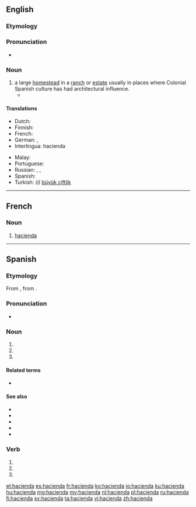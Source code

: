 {{also|Hacienda}}
==English==
{{wikipedia}}

===Etymology===
{{etyl|es|en}} {{term|hacienda|lang=es}}

===Pronunciation===
* {{rhymes|ɛndə|lang=en}}

===Noun===
{{en-noun}}

# a large [[homestead]] in a [[ranch]] or [[estate]] usually in places where Colonial Spanish culture has had architectural influence.
#* {{quote-book|year=1907|author=[[w:Harold Edward Bindloss|Harold Bindloss]]
|title=The Dust of Conflict
|chapter=14|url=http://openlibrary.org/works/OL4429277W
|passage=The hot day was over, and the light failing rapidly, when Appleby, who had just finished comida, sat by a window of the '''hacienda''' San Cristoval with an English newspaper upon his knee.}}

====Translations====
{{trans-top|homestead}}
* Dutch: {{t|nl|haciënda}}
* Finnish: {{t+|fi|maatila}}
* French: {{t+|fr|hacienda|f}}
* German: {{t+|de|Hazienda|f}}, {{t+|de|Hacienda|f}}
* Interlingua: hacienda
{{trans-mid}}
* Malay: {{t|ms|hasienda}}
* Portuguese: {{t+|pt|fazenda|f}}
* Russian: {{t|ru|гасие́нда|f}}, {{t+|ru|фазе́нда|f|tr=fazɛ́nda}}, {{t+|ru|асье́нда|f}}
* Spanish: {{t+|es|hacienda|f}}
* Turkish: ''(i)'' [[büyük çiftlik]]
{{trans-bottom}}

----

==French==

===Noun===
{{fr-noun|f}}

# [[#English|hacienda]]

----

==Spanish==

===Etymology===
From {{etyl|osp|es}} {{m|osp|fazienda}}, from {{etyl|la|es}} {{m|la|facienda}}.

===Pronunciation===
* {{rhymes|enda|lang=es}}

===Noun===
{{es-noun|f}}

# {{l|en|treasury}}
# {{l|en|hacienda}}
# {{l|en|livestock}}

====Related terms====
* {{l|es|hacendado}}

====See also====
* {{l|es|campo}}
* {{l|es|estancia}}
* {{l|es|finca}}
* {{l|es|granja}}
* {{l|es|pago}}

===Verb===
{{es-verb-form}}

# {{es-verb form of|ending=ar|mood=imperative|sense=affirmative|pers=2|formal=no|number=singular|hacendar}}
# {{es-verb form of|ending=ar|mood=indicative|tense=present|pers=2|formal=yes|number=singular|hacendar}}
# {{es-verb form of|ending=ar|mood=indicative|tense=present|pers=3|number=singular|hacendar}}

[[et:hacienda]]
[[es:hacienda]]
[[fr:hacienda]]
[[ko:hacienda]]
[[io:hacienda]]
[[ku:hacienda]]
[[hu:hacienda]]
[[mg:hacienda]]
[[my:hacienda]]
[[nl:hacienda]]
[[pl:hacienda]]
[[ru:hacienda]]
[[fi:hacienda]]
[[sv:hacienda]]
[[ta:hacienda]]
[[vi:hacienda]]
[[zh:hacienda]]
